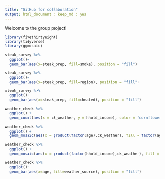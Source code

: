 ```yaml
---
title: "GitHub for collaboration"
output: html_document : keep_md : yes
---
```


Welcome to the group project!

```r
library(fivethirtyeight)
library(tidyverse)
library(ggmosaic)
```

```r
steak_survey %>% 
  ggplot()+
  geom_bar(aes(x=steak_prep, fill=smoke), position = "fill")
```

```r
steak_survey %>% 
  ggplot()+
  geom_bar(aes(x=steak_prep, fill=region), position = "fill")
```

```r
steak_survey %>% 
  ggplot()+
  geom_bar(aes(x=steak_prep, fill=cheated), position = "fill")
```



```r
weather_check %>%
  ggplot() +
  geom_count(aes(x = ck_weather, y = hhold_income), color = "cornflowerblue")
```


```r
weather_check %>%
  ggplot() +
  geom_mosaic(aes(x = product(factor(age),ck_weather), fill = factor(age)))
```

```r
weather_check %>%
  ggplot() +
  geom_mosaic(aes(x = product(factor(hhold_income),ck_weather), fill = factor(hhold_income)))
```


```r
weather_check %>% 
  ggplot()+
  geom_bar(aes(x=age, fill=weather_source), position = "fill")
```







